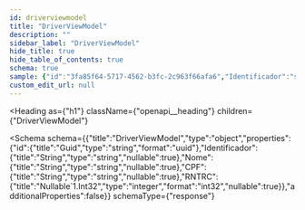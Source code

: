 ```yaml
---
id: driverviewmodel
title: "DriverViewModel"
description: ""
sidebar_label: "DriverViewModel"
hide_title: true
hide_table_of_contents: true
schema: true
sample: {"id":"3fa85f64-5717-4562-b3fc-2c963f66afa6","Identificador":"string","Nome":"string","CPF":"string","RNTRC":0}
custom_edit_url: null
---
```



<Heading
  as={"h1"}
  className={"openapi__heading"}
  children={"DriverViewModel"}
>
</Heading>





<Schema
  schema={{"title":"DriverViewModel","type":"object","properties":{"id":{"title":"Guid","type":"string","format":"uuid"},"Identificador":{"title":"String","type":"string","nullable":true},"Nome":{"title":"String","type":"string","nullable":true},"CPF":{"title":"String","type":"string","nullable":true},"RNTRC":{"title":"Nullable`1.Int32","type":"integer","format":"int32","nullable":true}},"additionalProperties":false}}
  schemaType={"response"}
>
  
</Schema>
            